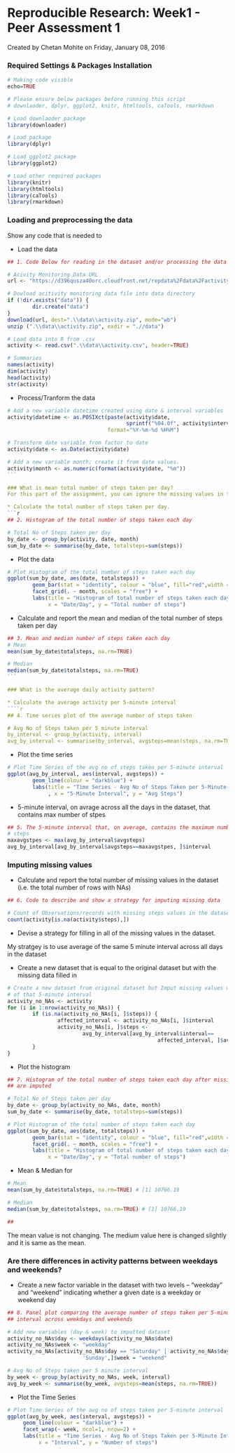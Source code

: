 Reproducible Research: Week1 - Peer Assessment 1
=======================================================
Created by Chetan Mohite on Friday, January 08, 2016

### Required Settings & Packages Installation

```r
# Making code visible
echo=TRUE 

# Please ensure below packages before running this script
# downlaoder, dplyr, ggplot2, knitr, htmltools, caTools, rmarkdown
```

```r
# Load downlaoder package
library(downloader)

# Load package
library(dplyr)

# Load ggplot2 package
library(ggplot2)

# Load other required packages
library(knitr)
library(htmltools)
library(caTools)
library(rmarkdown)
```


### Loading and preprocessing the data

Show any code that is needed to

* Load the data 
```r
## 1. Code Below for reading in the dataset and/or processing the data

# Acivity Monitoring Data URL
url <- "https://d396qusza40orc.cloudfront.net/repdata%2Fdata%2Factivity.zip"

# Dowload acitivity monitoring data file into data directory
if (!dir.exists("data")) {
        dir.create("data")
}
download(url, dest=".\\data\\activity.zip", mode="wb") 
unzip (".\\data\\activity.zip", exdir = ".//data")

# Load data into R from .csv
activity <- read.csv(".\\data\\activity.csv", header=TRUE)
````

````r
# Summaries
names(activity)
dim(activity)
head(activity)
str(activity)
````

* Process/Tranform the data 
````r
# Add a new variable datetime created using date & interval variables
activity$datetime <- as.POSIXct(paste(activity$date, 
                                      sprintf("%04.0f", activity$interval)), 
                                format="%Y-%m-%d %H%M")

# Transform date variable from factor to date
activity$date <- as.Date(activity$date)

# Add a new variable month; create it from date values.
activity$month <- as.numeric(format(activity$date, "%m"))
```

### What is mean total number of steps taken per day?
For this part of the assignment, you can ignore the missing values in the dataset.

* Calculate the total number of steps taken per day.
```r
## 2. Histogram of the total number of steps taken each day

# Total No of Steps taken per day
by_date <- group_by(activity, date, month)
sum_by_date <- summarise(by_date, totalsteps=sum(steps))
````

* Plot the data 
````r
# Plot Histogram of the total number of steps taken each day
ggplot(sum_by_date, aes(date, totalsteps)) + 
        geom_bar(stat = "identity", colour = "blue", fill="red",width = 1) + 
        facet_grid(. ~ month, scales = "free") + 
        labs(title = "Histogram of total number of steps taken each day", 
             x = "Date/Day", y = "Total number of steps")
````

* Calculate and report the mean and median of the total number of steps taken per day
````r
## 3. Mean and median number of steps taken each day
# Mean
mean(sum_by_date$totalsteps, na.rm=TRUE)

# Median
median(sum_by_date$totalsteps, na.rm=TRUE)
```

### What is the average daily activity pattern?

* Calculate the average activity per 5-minute interval
````r
## 4. Time series plot of the average number of steps taken

# Avg No of Steps taken per 5 minute interval
by_interval <- group_by(activity, interval)
avg_by_interval <- summarise(by_interval, avgsteps=mean(steps, na.rm=TRUE))
````

* Plot the time series
````r
# Plot Time Series of the avg no of steps taken per 5-minute interval
ggplot(avg_by_interval, aes(interval, avgsteps)) + 
        geom_line(colour = "darkblue") + 
        labs(title = "Time Series - Avg No of Steps Taken per 5-Minute Interval"
             , x = "5-Minute Interval", y = "Avg Steps")
````

* 5-minute interval, on avrage across all the days in the dataset, that contains max number of stpes
````r
## 5. The 5-minute interval that, on average, contains the maximum number of 
# steps
maxavgstpes <- max(avg_by_interval$avgsteps)
avg_by_interval[avg_by_interval$avgsteps==maxavgstpes, ]$interval
````

### Imputing missing values

* Calculate and report the total number of missing values in the dataset (i.e. the total number of rows with NAs)
````r
## 6. Code to describe and show a strategy for imputing missing data

# Count of Observations/records with missing steps values in the dataset
count(activity[is.na(activity$steps),])
````

* Devise a strategy for filling in all of the missing values in the dataset. 

My stratgey is to use average of the same 5 minute interval across all days in the dataset

* Create a new dataset that is equal to the original dataset but with the missing data filled in
````r
        
# Create a new dataset from original dataset but Imput missing values with avg 
# of that 5-minute interval
activity_no_NAs <- activity
for (i in 1:nrow(activity_no_NAs)) {
        if (is.na(activity_no_NAs[i, ]$steps)) {
                affected_interval <- activity_no_NAs[i, ]$interval
                activity_no_NAs[i, ]$steps <- 
                        avg_by_interval[avg_by_interval$interval==
                                                affected_interval, ]$avgsteps
        }
}
````

* Plot the histogram 
````r
## 7. Histogram of the total number of steps taken each day after missing values
## are imputed

# Total No of Steps taken per day
by_date <- group_by(activity_no_NAs, date, month)
sum_by_date <- summarise(by_date, totalsteps=sum(steps))

# Plot Histogram of the total number of steps taken each day
ggplot(sum_by_date, aes(date, totalsteps)) + 
        geom_bar(stat = "identity", colour = "blue", fill="red",width = 1) + 
        facet_grid(. ~ month, scales = "free") + 
        labs(title = "Histogram of total number of steps taken each day", 
             x = "Date/Day", y = "Total number of steps")
````

* Mean & Median for 
````r
# Mean
mean(sum_by_date$totalsteps, na.rm=TRUE) # [1] 10766.19

# Median
median(sum_by_date$totalsteps, na.rm=TRUE) # [1] 10766.19

## 
````

The mean value is not changing. The medium value here is changed slightly and it is same as the mean.

### Are there differences in activity patterns between weekdays and weekends?

* Create a new factor variable in the dataset with two levels – “weekday” and “weekend” indicating whether a given date is a weekday or weekend day
````r
## 8. Panel plot comparing the average number of steps taken per 5-minute 
## interval across weekdays and weekends

# Add new variables (day & week) to imputted dataset
activity_no_NAs$day <- weekdays(activity_no_NAs$date)
activity_no_NAs$week <- "weekday"
activity_no_NAs[activity_no_NAs$day == "Saturday" | activity_no_NAs$day == 
                        'Sunday',]$week = "weekend"

# Avg No of Steps taken per 5 minute interval
by_week <- group_by(activity_no_NAs, week, interval)
avg_by_week <- summarise(by_week, avgsteps=mean(steps, na.rm=TRUE))
````

* Plot the Time Series
````r
# Plot Time Series of the avg no of steps taken per 5-minute interval
ggplot(avg_by_week, aes(interval, avgsteps)) + 
     geom_line(colour = "darkblue") + 
     facet_wrap(~ week, ncol=1, nrow=2) + 
     labs(title = "Time Series - Avg No of Steps Taken per 5-Minute Interval", 
          x = "Interval", y = "Number of steps")
````
